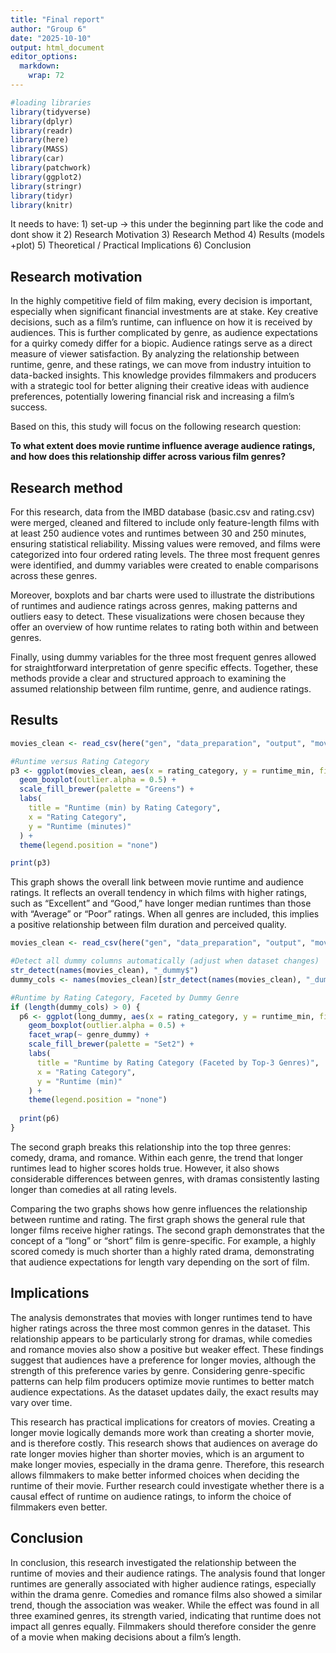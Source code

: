 ```yaml
---
title: "Final report"
author: "Group 6"
date: "2025-10-10"
output: html_document
editor_options: 
  markdown: 
    wrap: 72
---
```


```r
#loading libraries
library(tidyverse)
library(dplyr)
library(readr)
library(here)
library(MASS)
library(car)
library(patchwork)
library(ggplot2)
library(stringr)
library(tidyr)
library(knitr)
```

It needs to have: 1) set-up -\> this under the beginning part like the
code and dont show it 2) Research Motivation 3) Research Method 4)
Results (models +plot) 5) Theoretical / Practical Implications 6)
Conclusion

## Research motivation

In the highly competitive field of film making, every decision is
important, especially when significant financial investments are at
stake. Key creative decisions, such as a film's runtime, can influence
on how it is received by audiences. This is further complicated by
genre, as audience expectations for a quirky comedy differ for a biopic.
Audience ratings serve as a direct measure of viewer satisfaction. By
analyzing the relationship between runtime, genre, and these ratings, we
can move from industry intuition to data-backed insights. This knowledge
provides filmmakers and producers with a strategic tool for better
aligning their creative ideas with audience preferences, potentially
lowering financial risk and increasing a film's success.

Based on this, this study will focus on the following research question:

**To what extent does movie runtime influence average audience ratings,
and how does this relationship differ across various film genres?**



## Research method

For this research, data from the IMBD database (basic.csv and rating.csv) were merged, cleaned and filtered to include only feature-length films with at least 250 audience votes and runtimes between 30 and 250 minutes, ensuring statistical reliability. Missing values were removed, and films were categorized into four ordered rating levels. The three most frequent genres were identified, and dummy variables were created to enable comparisons across these genres.

Moreover, boxplots and bar charts were used to illustrate the distributions of runtimes and audience ratings across genres, making patterns and outliers easy to detect. These visualizations were chosen because they offer an overview of how runtime relates to rating both within and between genres.

Finally, using dummy variables for the three most frequent genres allowed for straightforward interpretation of genre specific effects. Together, these methods provide a clear and structured approach to examining the assumed relationship between film runtime, genre, and audience ratings.



## Results

```r
movies_clean <- read_csv(here("gen", "data_preparation", "output", "movies_clean.csv"), show_col_types = FALSE))

#Runtime versus Rating Category
p3 <- ggplot(movies_clean, aes(x = rating_category, y = runtime_min, fill = rating_category)) +
  geom_boxplot(outlier.alpha = 0.5) +
  scale_fill_brewer(palette = "Greens") +
  labs(
    title = "Runtime (min) by Rating Category",
    x = "Rating Category",
    y = "Runtime (minutes)"
  ) +
  theme(legend.position = "none")

print(p3)

```
This graph shows the overall link between movie runtime and audience ratings. It reflects an overall tendency in which films with higher ratings, such as "Excellent" and "Good," have longer median runtimes than those with "Average" or "Poor" ratings. When all genres are included, this implies a positive relationship between film duration and perceived quality.

```r
movies_clean <- read_csv(here("gen", "data_preparation", "output", "movies_clean.csv"), show_col_types = FALSE))

#Detect all dummy columns automatically (adjust when dataset changes)
str_detect(names(movies_clean), "_dummy$")
dummy_cols <- names(movies_clean)[str_detect(names(movies_clean), "_dummy$")]

#Runtime by Rating Category, Faceted by Dummy Genre 
if (length(dummy_cols) > 0) {
  p6 <- ggplot(long_dummy, aes(x = rating_category, y = runtime_min, fill = rating_category)) +
    geom_boxplot(outlier.alpha = 0.5) +
    facet_wrap(~ genre_dummy) +
    scale_fill_brewer(palette = "Set2") +
    labs(
      title = "Runtime by Rating Category (Faceted by Top-3 Genres)",
      x = "Rating Category",
      y = "Runtime (min)"
    ) +
    theme(legend.position = "none")
  
  print(p6)
}

```

The second graph breaks this relationship into the top three genres: comedy, drama, and romance. Within each genre, the trend that longer runtimes lead to higher scores holds true. However, it also shows considerable differences between genres, with dramas consistently lasting longer than comedies at all rating levels.

Comparing the two graphs shows how genre influences the relationship between runtime and rating. The first graph shows the general rule that longer films receive higher ratings. The second graph demonstrates that the concept of a "long" or "short" film is genre-specific. For example, a highly scored comedy is much shorter than a highly rated drama, demonstrating that audience expectations for length vary depending on the sort of film.

## Implications

The analysis demonstrates that movies with longer runtimes tend to have
higher ratings across the three most common genres in the dataset. This
relationship appears to be particularly strong for dramas, while
comedies and romance movies also show a positive but weaker effect.
These findings suggest that audiences have a preference for longer
movies, although the strength of this preference varies by genre.
Considering genre-specific patterns can help film producers optimize
movie runtimes to better match audience expectations. As the dataset
updates daily, the exact results may vary over time.

This research has practical implications for creators of movies.
Creating a longer movie logically demands more work than creating a
shorter movie, and is therefore costly. This research shows that
audiences on average do rate longer movies higher than shorter movies,
which is an argument to make longer movies, especially in the drama genre. Therefore, this research
allows filmmakers to make better informed choices when deciding the
runtime of their movie. Further research could investigate whether there is a causal effect of runtime on audience ratings, to inform the choice of filmmakers even better. 



## Conclusion

In conclusion, this research investigated the relationship between the runtime of movies and their audience ratings. The analysis found that longer runtimes are generally associated with higher audience ratings, especially within the drama genre. Comedies and romance films also showed a similar trend, though the association was weaker. 
While the effect was found in all three examined genres, its strength varied, indicating that runtime does not impact all genres equally. Filmmakers should therefore consider the genre of a movie when making  decisions about a film's length.
